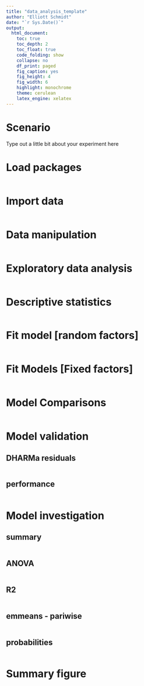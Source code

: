 ```yaml
---
title: "data_analysis_template"
author: "Elliott Schmidt"
date: "`r Sys.Date()`"
output: 
  html_document: 
    toc: true  
    toc_depth: 2
    toc_float: true
    code_folding: show
    collapse: no
    df_print: paged
    fig_caption: yes
    fig_height: 4
    fig_width: 6
    highlight: monochrome
    theme: cerulean
    latex_engine: xelatex
---
```



# Scenario 

Type out a little bit about your experiment here

# Load packages 

```r

```


# Import data 

```r

```

# Data manipulation 

```r

```

# Exploratory data analysis {.tabset}

```r

```

# Descriptive statistics 
```r

```


# Fit model [random factors] 

```r

```

# Fit Models [Fixed factors]

```r

```

# Model Comparisons 

```r

```

# Model validation {.tabset}

## DHARMa residuals 
```r

```

## performance 

```r

```

# Model investigation {.tabset}

## summary 

```r

```

## ANOVA 

```r

```

## R2 

```r

```

## emmeans - pariwise 

```r

```

## probabilities 
```r

```
## {-}

# Summary figure 

```r

```

